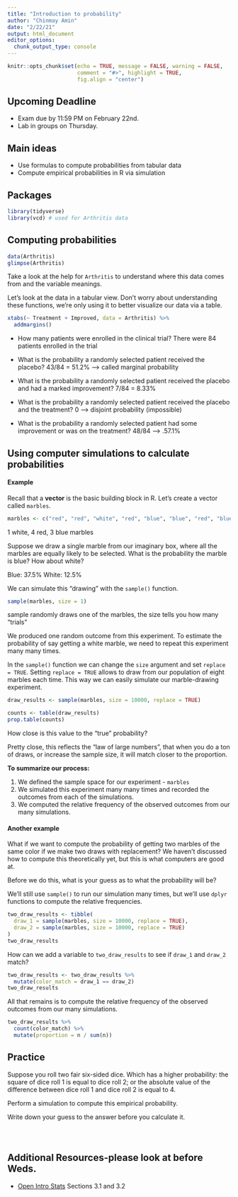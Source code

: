 ```yaml
---
title: "Introduction to probability"
author: "Chinmay Amin"
date: "2/22/21"
output: html_document
editor_options: 
  chunk_output_type: console
---
```


```r
knitr::opts_chunk$set(echo = TRUE, message = FALSE, warning = FALSE,
                      comment = "#>", highlight = TRUE,
                      fig.align = "center")
```

## Upcoming Deadline

- Exam due by 11:59 PM on February 22nd.
- Lab in groups on Thursday.

## Main ideas

- Use formulas to compute probabilities from tabular data
- Compute empirical probabilities in R via simulation

## Packages

```r
library(tidyverse)
library(vcd) # used for Arthritis data
```

## Computing probabilities

```r
data(Arthritis)
glimpse(Arthritis)
```

Take a look at the help for `Arthritis` to understand where this data comes
from and the variable meanings.

Let's look at the data in a tabular view. Don't worry about understanding these
functions, we're only using it to better visualize our data via a table.

```r
xtabs(~ Treatment + Improved, data = Arthritis) %>% 
  addmargins()
```

- How many patients were enrolled in the clinical trial?
There were 84 patients enrolled in the trial

- What is the probability a randomly selected patient received the placebo?
43/84 = 51.2% --> called marginal probability

- What is the probability a randomly selected patient received the placebo
  and had a marked improvement?
7/84 = 8.33%
  
- What is the probability a randomly selected patient received the placebo
  and the treatment?
0 ---> disjoint probability (impossible)
  
- What is the probability a randomly selected patient had some improvement or
  was on the treatment?
48/84 --> .57.1%

## Using computer simulations to calculate probabilities

#### Example

Recall that a **vector** is the basic building block in R. Let's create
a vector called `marbles`.

```r
marbles <- c("red", "red", "white", "red", "blue", "blue", "red", "blue")
```
1 white, 4 red, 3 blue marbles

Suppose we draw a single marble from our imaginary box, where all the marbles
are equally likely to be selected. What is the probability the marble is blue? 
How about white?

Blue: 37.5%
White: 12.5%

We can simulate this "drawing" with the `sample()` function.

```r
sample(marbles, size = 1)
```
sample randomly draws one of the marbles, the size tells you how many "trials"

We produced one random outcome from this experiment. To estimate the probability 
of say getting a white marble, we need to repeat this experiment many many
times.

In the `sample()` function we can change the `size` argument and set
`replace = TRUE`. Setting `replace = TRUE` allows to draw from our population
of eight marbles each time. This way we can easily simulate our marble-drawing 
experiment.

```r
draw_results <- sample(marbles, size = 10000, replace = TRUE)
```

```r
counts <- table(draw_results)
prop.table(counts)
```

How close is this value to the "true" probability?

Pretty close, this reflects the "law of large numbers", that when you do a ton of draws, or increase the sample size, it will match closer to the proportion. 

**To summarize our process:**

1. We defined the sample space for our experiment - `marbles`
2. We simulated this experiment many many times and recorded the outcomes from
   each of the simulations.
3. We computed the relative frequency of the observed outcomes from our many
   simulations.
   
#### Another example

What if we want to compute the probability of getting two marbles of the same
color if we make two draws with replacement? We haven't discussed how to
compute this theoretically yet, but this is what computers are good at.

Before we do this, what is your guess as to what the probability will be?

We'll still use `sample()` to run our simulation many times, but we'll
use `dplyr` functions to compute the relative frequencies.

```r
two_draw_results <- tibble(
  draw_1 = sample(marbles, size = 10000, replace = TRUE),
  draw_2 = sample(marbles, size = 10000, replace = TRUE)
)
two_draw_results
```

How can we add a variable to `two_draw_results` to see if `draw_1` and `draw_2`
match?

```r
two_draw_results <- two_draw_results %>% 
  mutate(color_match = draw_1 == draw_2)
two_draw_results
```

All that remains is to compute the relative frequency of the observed outcomes 
from our many simulations.

```r
two_draw_results %>% 
  count(color_match) %>% 
  mutate(proportion = n / sum(n))
```

## Practice

Suppose you roll two fair six-sided dice. Which has a higher probability:
the square of dice roll 1 is equal to dice roll 2; or the absolute value of the
difference between dice roll 1 and dice roll 2 is equal to 4.

Perform a simulation to compute this empirical probability.

Write down your guess to the answer before you calculate it.

```r

```

```r

```

```r

```



## Additional Resources-please look at before Weds.

- [Open Intro Stats](https://www.openintro.org/book/os/) Sections 3.1 and 3.2
